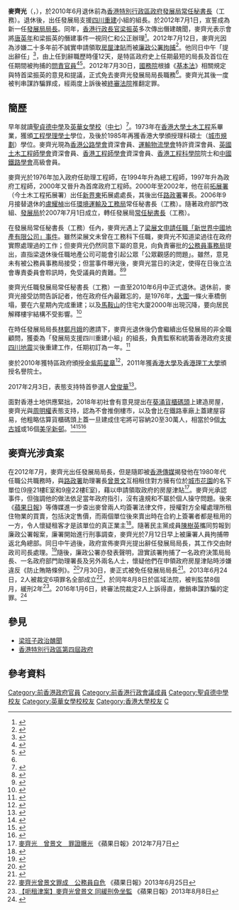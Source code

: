 {{NPOV|time=2015-04-22}}
{{copyedit}}
{{Infobox_officeholder
| name= 麥齊光<br>Mak Chai-kwong
| honorific-suffix = [[金紫荊星章|GBS]] [[太平紳士|JP]]
| original_name   = 
| image           = 
| imagesize       = 
| caption         = 
| nationality     = {{CNHK}}
| office          = {{HKSAR}}第2任[[發展局|發展局局長]]
| term_start      = 2012年7月1日
| term_end        = 2012年7月30日<ref name="任免">{{cite web |url=http://www.gov.cn/rsrm/2012-07/31/content_2195329.htm |title=2012年7月份重要人事任免回顾 |work=中央政府门户网站 中国政府网综合 |date=2012-07-31 |accessdate=2017-10-16 |archive-url=https://web.archive.org/web/20171016230136/http://www.gov.cn/rsrm/2012-07/31/content_2195329.htm |archive-date=2017-10-16 |dead-url=no }}</ref>
| chief-executive = [[梁振英|梁振英]]
| predecessor     = [[林鄭月娥|林鄭月娥]]
| successor       = [[陳茂波|陳茂波]]
| birth_date      = {{birth date and age|1950|6|16}}
| birth_place     = {{HKG-1910}}
| death_date      = 
| death_place     = 
| spouse          = 
| party           = 無
| religion        = 
}}

'''麥齊光'''{{GBSHK}}{{JP}}（{{lang-en|Mak Chai-kwong}}，{{bd|1950年|6月16日|||M麥}}），於2010年6月退休前為[[香港特別行政區政府|香港特別行政區政府]][[發展局|發展局]][[常任秘書長|常任秘書長]]（工務）。退休後，出任發展局支援[[汶川大地震#重建|四川重建]]小組的組長。於2012年7月1日，宣誓成為新一任[[發展局局長|發展局局長]]。同年，[[香港行政長官|香港行政長官]][[梁振英|梁振英]]多次傳出僭建醜聞，麥齊光表示會將[[唐英年|唐英年]]和梁振英的僭建事件一視同仁和公正辦理<ref>{{cite news|url = http://hk.apple.nextmedia.com/news/art/20130803/18362198|title = 蘋論：在可詛咒的地方擊退可詛咒的時代|publisher = 蘋果日報|date = 2012年8月3日|access-date = 2013年8月18日|archive-url = https://web.archive.org/web/20141023234637/http://hk.apple.nextmedia.com/news/art/20130803/18362198|archive-date = 2014年10月23日|dead-url = no}}</ref>。2012年7月12日，麥齊光因為涉嫌二十多年前不誠實申請領取[[房屋津貼|房屋津貼]]而被[[廉政公署_(香港)|廉政公署]][[拘捕|拘捕]]<ref>{{cite news|url = http://www.apdnews.com/news/31388.html|title = 港前高官诈骗租屋津贴罪成立判缓刑|publisher = 亚太日报|date = 2013年8月8日|access-date = 2013年8月8日|archive-url = https://web.archive.org/web/20160304211910/http://www.apdnews.com/news/31388.html|archive-date = 2016年3月4日|dead-url = no}}</ref>。他同日中午「提出辭任」<ref>{{cite news|url = http://hk.news.yahoo.com/%E9%BA%A5%E9%BD%8A%E5%85%89%E8%BE%AD%E4%BB%BB%E7%99%BC%E5%B1%95%E5%B1%80%E9%95%B7-055800155.html|title = 麥齊光辭任發展局長|publisher = 《星島日報》|date = 2012-07-12|access-date = 2012-07-12|archive-url = https://web.archive.org/web/20120714050250/http://hk.news.yahoo.com/%E9%BA%A5%E9%BD%8A%E5%85%89%E8%BE%AD%E4%BB%BB%E7%99%BC%E5%B1%95%E5%B1%80%E9%95%B7-055800155.html|archive-date = 2012-07-14|dead-url = no}}</ref>，由上任到辭職歷時僅12天，是特區政府史上任期最短的局長及首位在任期間被拘捕的[[問責官員|問責官員]]<ref>{{cite news|url = http://hk.apple.nextmedia.com/news/art/20120713/16510415|title = 外國例子 日本政壇　不少官員數天下台|publisher = 蘋果日報|date = 2012年7月13日|access-date = 2012年7月13日|archive-url = https://web.archive.org/web/20150420201139/http://hk.apple.nextmedia.com/news/art/20120713/16510415|archive-date = 2015年4月20日|dead-url = no}}</ref><ref>{{cite news|url = http://www.singtao.com.hk/yesterday/loc/0720ao03.html|title= 麥齊光被控否 三個月後定奪|publisher = 星島日報|date = 2012-07-20}}</ref>。2012年7月30日，[[中华人民共和国国务院|國務院]]根據《[[香港特別行政區基本法|基本法]]》相關規定與特首梁振英的意見和提議，正式免去麥齊光發展局局長職務<ref name = "任免"/>。麥齊光其後一度被判串謀詐騙罪成，經兩度上訴後被[[香港終審法院|終審法院]]推翻定罪。

==簡歷==
早年就讀[[聖貞德中學|聖貞德中學]]及[[英華女學校|英華女學校]]（[[預科|中七]]）<ref>{{cite news|url= http://www.ywgsaa.org.hk/eng/news/document/0910.pdf|title= 英華女學校校友會通訊|date= 2009-10|access-date = 2016-07-11|archive-url= https://web.archive.org/web/20160806041831/http://www.ywgsaa.org.hk/eng/news/document/0910.pdf|archive-date= 2016-08-06|dead-url= no}}</ref>。1973年在[[香港大學|香港大學]][[土木工程|土木工程]]系畢業，獲頒[[工程學|工程學]][[理學士|理學士]]學位，及後於1985年再獲香港大學頒授理科碩士（[[城市規劃|城市規劃]]）學位。麥齊光現為[[香港公路學會|香港公路學會]]資深會員、[[運輸物流學會|運輸物流學會]]特許資深會員、[[英國土木工程師學會|英國土木工程師學會]]資深會員、[[香港工程師學會|香港工程師學會]]資深會員、[[香港工程科學院|香港工程科學院]]院士和[[中國鐵路學會|中國鐵路學會]]高級會員。

麥齊光於1976年加入政府任助理工程師，在1994年升為總工程師，1997年升為政府工程師，2000年又晉升為首席政府工程師。2000年至2002年，他在前[[拓展署|拓展署]]（今土木工程拓展署）出任[[新界東|新界東]]拓展處處長，其後出任[[路政署|路政署]]署長。2006年9月接替退休的[[盧耀楨|盧耀楨]]出任[[環境運輸及工務局|環境運輸及工務局]]常任秘書長（工務）。隨著政府部門改組、[[發展局|發展局]]於2007年7月1日成立，轉任發展局[[常任秘書長|常任秘書長]]（工務）。

在發展局常任秘書長（工務）任內，麥齊光遇上了[[梁展文#任職新世界集團事件|梁展文申請任職「新世界中國地產有限公司」事件]]。雖然梁展文未曾在工務科下任職，麥齊光不知道梁過往在政府實際處理過的工作；但麥齊光仍然同意下屬的意見，向負責審批的[[公務員事務局|公務員事務局]]提出，直指梁退休後任職地產公司可能會引起公眾「公眾觀感的問題」。雖然，意見未有被公務員事務局接受；但當事件曝光後，麥齊光當日的決定，使得在日後立法會專責委員會聆訊時，免受議員的責難。<ref>{{cite news
|url       = http://hk.news.yahoo.com/article/090428/3/bx78.html
|title       = 高官：以市民角度審批梁展文
|publisher       = 星島日報
|date       = 2009-04-29
|access-date       = 2010-07-28
|archive-url       = https://web.archive.org/web/20090502234204/http://hk.news.yahoo.com/article/090428/3/bx78.html
|archive-date       = 2009-05-02
|dead-url       = no
}}</ref><ref>{{cite news
|url       = http://hk.news.yahoo.com/article/090428/4/bx2n.html
|title     = 工務科﹕從公眾角度察梁展文問題
|publisher = 明報
|date      = 2009-04-29}}</ref>

麥齊光任職發展局常任秘書長（工務）一直至2010年6月中正式退休。退休前，麥齊光接受訪問告訴記者，他在政府任內最難忘的，是1976年，[[大圍|大圍]]一條火車橋倒塌，要在六星期內完成重建；以及[[馬鞍山_(香港)|馬鞍山]]的住宅大廈2000年出現沉降，要向居民解釋樓宇結構不受影響。<ref>{{cite web 
| last       = 商台
| url        = http://hk.news.yahoo.com/article/100610/18/ijlq.html
| title      = 《麥齊光指港基建要由重量轉為重質》
| publisher  = 香港：《商台881903.com》，轉引自 Yahoo! 新聞網站港聞版面
| language   = zh-hk
| date       = 2010-06-10 
| accessdate = 2010-07-27
}}</ref>

在時任發展局局長[[林鄭月娥|林鄭月娥]]的邀請下，麥齊光退休後仍會繼續出任發展局的非全職顧問，獲委為「發展局支援四川重建小組」的組長，負責監察和統籌香港政府支援[[四川地震|四川地震]]災後重建工作，任期初訂為一年。<ref>{{cite web
 |last         = 香港政府新聞公報 的
 |url          = http://www.info.gov.hk/gia/general/201005/24/P201005240175.htm
 |title        = 《發展局局長感謝麥齊光和伍謝淑瑩的貢獻》
 |publisher    = 香港：政府新聞網
 |language     = zh-hk
 |date         = 2010-05-24
 |accessdate   = 2010-07-26
 |archive-url  = https://web.archive.org/web/20160221141741/http://www.info.gov.hk/gia/general/201005/24/P201005240175.htm
 |archive-date = 2016-02-21
 |dead-url     = no
}}</ref> 

麥於2010年獲特區政府頒授[[金紫荊星章|金紫荊星章]]<ref>{{cite web
 |last         = 香港政府新聞公報
 |url          = http://www.info.gov.hk/gia/general/201007/01/P201006300338.htm
 |title        = 《二○一○年授勳名單》
 |publisher    = 香港：政府新聞網
 |language     = zh-hk
 |date         = 2010-07-01
 |accessdate   = 2010-07-26
 |archive-url  = https://web.archive.org/web/20110807042440/http://www.info.gov.hk/gia/general/201007/01/P201006300338.htm
 |archive-date = 2011-08-07
 |dead-url     = no
}}</ref>，2011年獲[[香港大學|香港大學]]及[[香港理工大學|香港理工大學]]頒授名譽院士。

2017年2月3日，表態支持特首參選人[[曾俊華|曾俊華]]<ref>{{cite news |url=https://www.hkcnews.com/article/1486/%E9%BA%A5%E9%BD%8A%E5%85%89%E6%9E%97%E9%84%AD%E6%84%9B%E5%B0%87%EF%BC%9F%E6%9B%BE%E4%BF%8A%E8%8F%AF%EF%BC%9A%E9%BB%9E%E8%A7%A3%E4%BD%A0%E6%9C%83%E5%92%81%E8%AB%97 |title=麥齊光林鄭愛將？曾俊華：點解你會咁諗 |publisher=眾新聞 |date=2017-02-03 |accessdate=2018-10-14 |archive-date=2021-07-12 |archive-url=https://web.archive.org/web/20210712003155/https://www.hkcnews.com/article/1486/%E9%BA%A5%E9%BD%8A%E5%85%89%E6%9E%97%E9%84%AD%E6%84%9B%E5%B0%87%EF%BC%9F%E6%9B%BE%E4%BF%8A%E8%8F%AF%EF%BC%9A%E9%BB%9E%E8%A7%A3%E4%BD%A0%E6%9C%83%E5%92%81%E8%AB%97 |dead-url=no }}</ref>。

面對香港土地供應緊拙，2018年初社會有意見提出在[[葵涌貨櫃碼頭|葵涌貨櫃碼頭]]上建造房屋，麥齊光與[[周明權|周明權]]表態支持，認為不會推倒樓市，以及會比在鐵路車廠上蓋建屋容易，他粗略估算貨櫃碼頭上蓋一旦建成住宅將可容納20至30萬人，相當於9個[[太古城|太古城]]或16個[[美孚新邨|美孚新邨]]。<ref>{{Cite news |url=https://hk.finance.appledaily.com/finance/daily/article/20180129/20288978 |title=貨櫃碼頭起樓　麥齊光：可住30萬人 稱置業需求大 不會推冧樓市 |date=2018-01-29 |work=蘋果日報 |access-date=2018-10-14 |archive-url=https://web.archive.org/web/20181014165052/https://hk.finance.appledaily.com/finance/daily/article/20180129/20288978 |archive-date=2018-10-14 |dead-url=no }}</ref><ref>{{Cite web |url=https://hk.finance.appledaily.com/finance/daily/article/20180118/20278018 |title=麥齊光倡貨櫃碼頭起樓 |date=2018-01-18 |publisher=蘋果日報 |access-date=2018-10-14 |archive-url=https://web.archive.org/web/20181014203955/https://hk.finance.appledaily.com/finance/daily/article/20180118/20278018 |archive-date=2018-10-14 |dead-url=no }}</ref><ref>{{Cite web |url=https://www.am730.com.hk/news/%E6%96%B0%E8%81%9E/%E5%91%A8%E6%98%8E%E6%AC%8A%E5%80%A1%E8%91%B5%E6%B6%8C%E8%B2%A8%E6%AB%83%E7%A2%BC%E9%A0%AD%E4%B8%8A%E8%93%8B%E5%BB%BA%E5%B1%8B-%E9%BA%A5%E9%BD%8A%E5%85%89%EF%BC%9A%E5%80%BC%E5%BE%97%E7%A0%94%E7%A9%B6-112622 |title=周明權倡葵涌貨櫃碼頭上蓋建屋 麥齊光：值得研究 |date=2018-01-22 |publisher=am730 |access-date=2018-10-14 |archive-url=https://web.archive.org/web/20181014165107/https://www.am730.com.hk/news/%E6%96%B0%E8%81%9E/%E5%91%A8%E6%98%8E%E6%AC%8A%E5%80%A1%E8%91%B5%E6%B6%8C%E8%B2%A8%E6%AB%83%E7%A2%BC%E9%A0%AD%E4%B8%8A%E8%93%8B%E5%BB%BA%E5%B1%8B-%E9%BA%A5%E9%BD%8A%E5%85%89%EF%BC%9A%E5%80%BC%E5%BE%97%E7%A0%94%E7%A9%B6-112622 |archive-date=2018-10-14 |dead-url=no }}</ref>

== 麥齊光涉貪案 ==
{{main|麥齊光涉貪案}}
在2012年7月，麥齊光出任發展局局長，但是隨即被[[香港傳媒|香港傳媒]]揭發他在1980年代任職公共職務時，與[[路政署|路政署]]助理署長[[曾景文|曾景文]]互相租住對方擁有位於[[城市花園|城市花園]]的名下單位(9座21樓E室和9座22樓E室)，藉以申請領取政府的房屋津貼<ref>[http://hk.apple.nextmedia.com/news/art/20120707/16492489 麥齊光　曾景文　罪證曝光] {{Wayback|url=http://hk.apple.nextmedia.com/news/art/20120707/16492489 |date=20150225160429 }} 《蘋果日報》2012年7月7日</ref>。麥齊光承認事件，但強調他的做法依足當年政府指引，沒有違規和不屬於個人操守問題。後來《[[蘋果日報_(香港)|蘋果日報]]》等傳媒進一步查出麥曾兩人均簽署法律文件，授權對方全權處理所租住物業的買賣，包括決定售價，而兩個單位後來賣出時在合約上簽署者都是租用的一方，令人懷疑租客才是該單位的真正業主<ref>{{cite news|url=http://hk.apple.nextmedia.com/news/art/20120707/16492489|title=麥齊光曾景文罪證曝光|publisher=蘋果日報|date=2012-07-07|access-date=2012-07-12|archive-url=https://web.archive.org/web/20150225160429/http://hk.apple.nextmedia.com/news/art/20120707/16492489|archive-date=2015-02-25|dead-url=no}}</ref>。隨著民主黨成員[[陳樹英|陳樹英]]攜同剪報到廉政公署報案，廉署開始進行刑事調查，麥齊光於7月12日早上被廉署人員拘捕帶返北角總部。同日中午過後，政府宣佈麥齊光提出辭任發展局局長，其工作交由財政司司長處理。<ref>{{cite web|url=http://www.info.gov.hk/gia/general/201207/12/P201207120357.htm|title=財政司司長暫時處理發展局局長工作|access-date=2012-07-13|archive-url=https://web.archive.org/web/20151222105852/http://www.info.gov.hk/gia/general/201207/12/P201207120357.htm|archive-date=2015-12-22|dead-url=no}}</ref>隨後，廉政公署亦發表聲明，證實該署拘捕了一名政府決策局局長、一名政府部門助理署長及另外兩名人士，懷疑他們在申領政府房屋津貼時涉嫌違反《防止賄賂條例》。<ref>{{cite web|url=http://www.icac.org.hk/tc/news_and_events/pr2/index_uid_1310.html|title=廉署聲明|date=2012年7月12日|access-date=2012年7月13日|archive-url=https://web.archive.org/web/20120727234238/http://www.icac.org.hk/tc/news_and_events/pr2/index_uid_1310.html|archive-date=2012年7月27日|dead-url=no}}</ref>7月30日，麥正式被免任發展局局長<ref>{{cite news|url=http://www.info.gov.hk/gia/general/201207/30/P201207300200.htm|title=政府公布發展局局長任命|access-date=2012-07-30|archive-url=https://web.archive.org/web/20140425040956/http://www.info.gov.hk/gia/general/201207/30/P201207300200.htm|archive-date=2014-04-25|dead-url=no}}</ref>。2013年6月24日，2人被裁定6項罪名全部成立<ref>[http://hk.apple.nextmedia.com/news/art/20130625/18311290 麥齊光曾景文罪成　公務員自危] {{Wayback|url=http://hk.apple.nextmedia.com/news/art/20130625/18311290 |date=20160324023000 }} 《蘋果日報》2013年6月25日</ref>，於同年8月8日於區域法院，被判監禁8個月，緩刑2年<ref>[http://hk.apple.nextmedia.com/realtime/news/20130808/51625763 【呃租津案】麥齊光曾景文 同緩刑免坐監] {{Wayback|url=http://hk.apple.nextmedia.com/realtime/news/20130808/51625763 |date=20160304133625 }}《蘋果日報》2013年8月8日</ref>。2016年1月6日，終審法院裁定2人上訴得直，撤銷串謀詐騙的定罪。<ref>{{cite web|title=麥齊光曾景文串謀詐騙租津上訴得直|url=https://hk.on.cc/hk/bkn/cnt/news/20160106/bkn-20160106112234874-0106_00822_001.html|work=on.cc|date=2016-01-06|access-date=2016-01-06|archive-url=https://web.archive.org/web/20160107072934/http://hk.on.cc/hk/bkn/cnt/news/20160106/bkn-20160106112234874-0106_00822_001.html|archive-date=2016-01-07|dead-url=no}}</ref>

== 參見 ==
* [[梁班子政治醜聞|梁班子政治醜聞]]
* [[香港特別行政區第四屆政府|香港特別行政區第四屆政府]]

==參考資料==
{{reflist|2}}

{{start box}}
{{s-gov}}
{{s-before|[[林鄭月娥|林鄭月娥]]}}
{{s-title|[[發展局|發展局]]局長| 2012年7月1日－2012年7月30日}}
{{s-after|[[陳茂波|陳茂波]]}}
{{end box}}

[[Category:前香港政府官員|Category:前香港政府官員]]
[[Category:前香港行政會議成員|Category:前香港行政會議成員]]
[[Category:聖貞德中學校友|Category:聖貞德中學校友]]
[[Category:英華女學校校友|Category:英華女學校校友]]
[[Category:香港大學校友|Category:香港大學校友]]
[[Category:麥姓|C]]